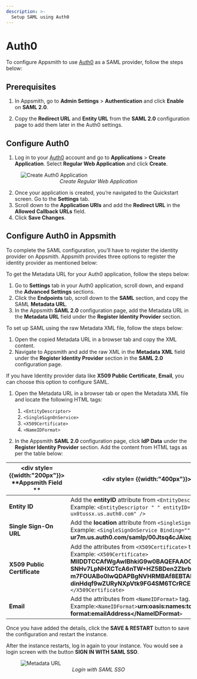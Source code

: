 ```yaml
---
description: >-
  Setup SAML using Auth0
---
```



# Auth0

To configure Appsmith to use [Auth0](https://auth0.com/) as a SAML provider, follow the steps below:

## Prerequisites

1. In Appsmith, go to **Admin Settings** > **Authentication** and click **Enable** on  **SAML 2.0**.

2. Copy the **Redirect URL** and **Entity URL** from the **SAML 2.0** configuration page to add them later in the Auth0 settings. 

##  Configure Auth0

1. Log in to your [Auth0](https://auth0.com/) account and go to **Applications** > **Create Application**. Select **Regular Web Application** and click **Create**.

<figure>
  <img src="/img/Autho_create-app.png" style= {{width:"700px", height:"auto"}} alt="Create Auth0 Application"/>
  <figcaption align = "center"><i>Create Regular Web Application </i></figcaption>
</figure>

2. Once your application is created, you’re navigated to the Quickstart screen. Go to the **Settings** tab.
3. Scroll down to the **Application URIs** and add the **Redirect URL** in the **Allowed Callback URLs** field.
4. Click **Save Changes**.

## Configure Auth0 in Appsmith

To complete the SAML configuration, you’ll have to register the identity provider on Appsmith. Appsmith provides three options to register the identity provider as mentioned below:

<Tabs queryString="auth0-saml">
<TabItem label="Metadata URL (recommended)" value="auth0metadataurl">

To get the Metadata URL for your Auth0 application, follow the steps below:
1. Go to **Settings** tab in your Auth0 application, scroll down, and expand the **Advanced Settings** sections.
2. Click the **Endpoints** tab, scroll down to the **SAML** section, and copy the SAML **Metadata URL**.
3. In the Appsmith **SAML 2.0** configuration page, add the Metadata URL in the **Metadata URL** field under the **Register Identity Provider** section.

</TabItem>

<TabItem label="Metadata XML" value="auth0metdataxml">

To set up SAML using the raw Metadata XML file, follow the steps below:
1. Open the copied Metadata URL in a browser tab and copy the XML content.
2. Navigate to Appsmith and add the raw XML in the **Metadata XML** field under the **Register Identity Provider** section in the **SAML 2.0** configuration page.

</TabItem>
<TabItem label="Idp data" value="auth0idpdata">

If you have Identity provider data like **X509 Public Certificate**, **Email**, you can choose this option to configure SAML.

1. Open the Metadata URL in a browser tab or open the Metadata XML file and locate the following HTML tags:
    1. `<EntityDescriptor>`
    2. `<SingleSignOnService>`
    3. `<X509Certificate>`
    4. `<NameIDFormat>`

2. In the Appsmith **SAML 2.0** configuration page, click **IdP Data** under the **Register Identity Provider** section. Add the content from HTML tags as per the table below:

| <div style= {{width:"200px"}}> **Appsmith Field ** </div>  | <div style= {{width:"400px"}}> **Metadata XML Tag**  </div>                                                                      |
| ------------------- | ------------------------------------------------------------------------------------------ |
| **Entity ID**               |  Add the **entityID** attribute from `<EntityDescriptor>` tag. <br/>  Example:  `<EntityDescriptor " " entityID="urn:dev-ux0tussx.us.auth0.com" />` |
| **Single Sign-On URL**      | Add the **location** attribute from `<SingleSignOnService>` tag.<br/>  Example: `<SingleSignOnService Binding="" Location="`**https: //dev-f0u-ur7m.us.auth0.com/samlp/00Jtsq4cJAixq20wK2f5PbZmq7xX4eZu**`"/>`                                                                    |
| **X509 Public Certificate** | Add the attributes from `<X509Certificate>` tag.<br/> Example: `<X509Certificate>`<br/>**MIIDDTCCAfWgAwIBhkiG9w0BAQEFAAOCAQ8AMIIBCgKCAQEAvB/<br/>SNHv7LpNHXCTcA6nTW+HZ5BDen2ZbrbgnopIUMWdduv2HHXUCCe/<br/>m7FOUABo0IwQDAPBgNVHRMBAf8EBTADAQH/<br/>dinHdqf9wZURyNXpVtk9FG4SM6TCrRCEdsc8Xgzl7wDHcJKl2X5aSzQ=**`</X509Certificate>`                                                                         |
| **Email**                   | Add the attributes from `<NameIDFormat>` tag.<br/> Example:`<NameIDFormat>`**urn:oasis:names:tc:SAML:1.1:nameid-format:emailAddress</NameIDFormat**`>` |


</TabItem>
</Tabs>

Once you have added the details, click the **SAVE & RESTART** button to save the configuration and restart the instance. 

After the instance restarts, log in again to your instance. You would see a login screen with the button **SIGN IN WITH SAML SSO**.

<figure>
  <img src="/img/Appsmith-Login-Screen-Shows-SAML.png" style= {{width:"400px", height:"auto"}} alt="Metadata URL"/>
  <figcaption align = "center"><i>Login with SAML SSO </i></figcaption>
</figure>